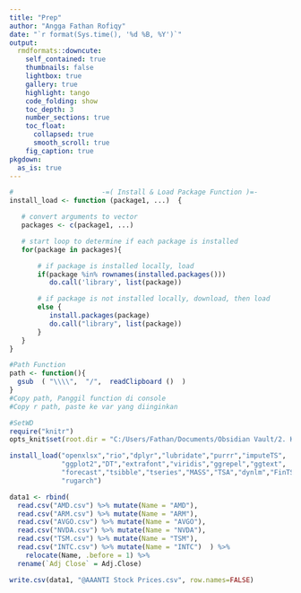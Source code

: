 ```yaml
---
title: "Prep"
author: "Angga Fathan Rofiqy"
date: "`r format(Sys.time(), '%d %B, %Y')`"
output:
  rmdformats::downcute:
    self_contained: true
    thumbnails: false
    lightbox: true
    gallery: true
    highlight: tango
    code_folding: show
    toc_depth: 3
    number_sections: true
    toc_float:
      collapsed: true
      smooth_scroll: true
    fig_caption: true
pkgdown:
  as_is: true
---
```


```r
#                      -=( Install & Load Package Function )=-
install_load <- function (package1, ...)  {   

   # convert arguments to vector
   packages <- c(package1, ...)

   # start loop to determine if each package is installed
   for(package in packages){

       # if package is installed locally, load
       if(package %in% rownames(installed.packages()))
          do.call('library', list(package))

       # if package is not installed locally, download, then load
       else {
          install.packages(package)
          do.call("library", list(package))
       }
   } 
}

#Path Function
path <- function(){
  gsub  ( "\\\\",  "/",  readClipboard ()  )
}
#Copy path, Panggil function di console
#Copy r path, paste ke var yang diinginkan
```

```r
#SetWD
require("knitr")
opts_knit$set(root.dir = "C:/Users/Fathan/Documents/Obsidian Vault/2. Kuliah/Smt 5/6. Metode Peramalan Deret Waktu/@Proj/STA1341-MPDW/Data/New")
```

```r
install_load("openxlsx","rio","dplyr","lubridate","purrr","imputeTS",
             "ggplot2","DT","extrafont","viridis","ggrepel","ggtext",
             "forecast","tsibble","tseries","MASS","TSA","dynlm","FinTS",
             "rugarch")
```

```r
data1 <- rbind(
  read.csv("AMD.csv") %>% mutate(Name = "AMD"),
  read.csv("ARM.csv") %>% mutate(Name = "ARM"),
  read.csv("AVGO.csv") %>% mutate(Name = "AVGO"),
  read.csv("NVDA.csv") %>% mutate(Name = "NVDA"),
  read.csv("TSM.csv") %>% mutate(Name = "TSM"),
  read.csv("INTC.csv") %>% mutate(Name = "INTC")  ) %>% 
    relocate(Name, .before = 1) %>% 
  rename(`Adj Close` = Adj.Close)

write.csv(data1, "@AAANTI Stock Prices.csv", row.names=FALSE)
```
